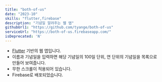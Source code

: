 ```yaml
---
title: "both-of-us"
date: "2023-10"
skills: "flutter,firebase"
description: "기념일 알려주는 웹 앱"
githubUrl1: "https://github.com/tyange/both-of-us"
serviceUrl: "https://both-of-us.firebaseapp.com/"
isDeprecated: 'N'
---
```


* [Flutter]('https://flutter.dev/') 기반의 웹 앱입니다.
* 이름과 기념일을 입력하면 해당 기념일의 100일 단위, 연 단위의 기념일을 목록으로 만들어 보여줍니다.
* 무한 스크롤이 적용되어 있습니다.
* Firebase로 배포되었습니다.
